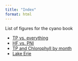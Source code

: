 ```yaml
---
title: "Index"
format: html
---
```


List of figures for the cyano book

- [TP vs. everything](figures.html)
- [HF vs. PNI](hf.html)
- [TP and Chlorophyll by month](monthly.html)
- [Lake Erie](erie.html)
